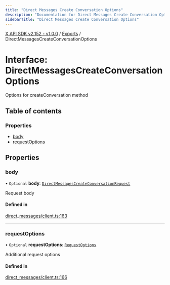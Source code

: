 ```yaml
---
title: "Direct Messages Create Conversation Options"
description: "Documentation for Direct Messages Create Conversation Options"
sidebarTitle: "Direct Messages Create Conversation Options"
---
```


[X API SDK v2.152 - v1.0.0](../README.md) / [Exports](../modules.md) / DirectMessagesCreateConversationOptions

# Interface: DirectMessagesCreateConversationOptions

Options for createConversation method

## Table of contents

### Properties

- [body](DirectMessagesCreateConversationOptions.md#body)
- [requestOptions](DirectMessagesCreateConversationOptions.md#requestoptions)

## Properties

### body

• `Optional` **body**: [`DirectMessagesCreateConversationRequest`](DirectMessagesCreateConversationRequest.md)

Request body

#### Defined in

[direct_messages/client.ts:163](https://github.com/xdevplatform/xdk/blob/ad4172ef5f68f089e0f077a190b271016dd35bf7/xdk/typescript/src/direct_messages/client.ts#L163)

___

### requestOptions

• `Optional` **requestOptions**: [`RequestOptions`](RequestOptions.md)

Additional request options

#### Defined in

[direct_messages/client.ts:166](https://github.com/xdevplatform/xdk/blob/ad4172ef5f68f089e0f077a190b271016dd35bf7/xdk/typescript/src/direct_messages/client.ts#L166)

